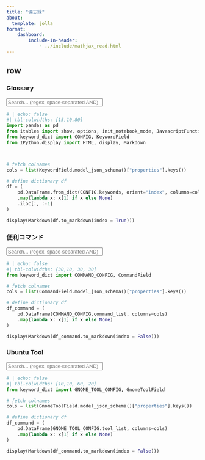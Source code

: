 ```yaml
---
title: "備忘録"
about:
  template: jolla
format: 
    dashboard:
        include-in-header: 
            - ../include/mathjax_read.html
---
```




## row {.tabset}

### Glossary

:::: {.no-border-top-table #DictTable}

<input type="text" id="searchInput" placeholder="Search... (regex, space-separated AND)" style="width: 50%;">


```python
# | echo: false
#| tbl-colwidths: [15,10,80]
import pandas as pd
from itables import show, options, init_notebook_mode, JavascriptFunction
from keyword_dict import CONFIG, KeywordField
from IPython.display import HTML, display, Markdown



# fetch colnames
cols = list(KeywordField.model_json_schema()["properties"].keys())

# define dictionary df
df = (
    pd.DataFrame.from_dict(CONFIG.keywords, orient="index", columns=cols)
    .map(lambda x: x[1] if x else None)
    .iloc[:, :-1]
)

display(Markdown(df.to_markdown(index = True)))
```

<script>
// Debounce function to limit how often search is performed
function debounce(func, wait) {
  let timeout;
  return function(...args) {
    clearTimeout(timeout);
    timeout = setTimeout(() => func.apply(this, args), wait);
  };
}

document.getElementById('searchInput').addEventListener('keyup', debounce(function() {
  let filter = this.value.trim();
  let regexes = [];

  // Split search terms by space and create regex for each
  if (filter) {
    const terms = filter.split(/\s+/);
    regexes = terms.map(term => {
      try {
        return new RegExp(term, 'i');
      } catch (e) {
        console.warn(`Invalid regex: ${term}`);
        return null;
      }
    }).filter(regex => regex !== null);
  }

  const rows = document.querySelectorAll('#DictTable tbody tr');
  rows.forEach(row => {
    const rowText = row.textContent;
    const matchesAll = regexes.length === 0 || regexes.every(regex => regex.test(rowText));
    row.style.display = matchesAll ? '' : 'none';
  });
}, 300)); // Wait 300ms after last keypress before searching
</script>

::::

### 便利コマンド

:::: {.no-border-top-table #CommandTable}

<input type="text" id="searchInputCommand" placeholder="Search... (regex, space-separated AND)" style="width: 50%;">

```python
# | echo: false
#| tbl-colwidths: [30,10, 30, 30]
from keyword_dict import COMMAND_CONFIG, CommandField

# fetch colnames
cols = list(CommandField.model_json_schema()["properties"].keys())

# define dictionary df
df_command = (
    pd.DataFrame(COMMAND_CONFIG.command_list, columns=cols)
    .map(lambda x: x[1] if x else None)
)

display(Markdown(df_command.to_markdown(index = False)))
```

<script>
// Reuse the same debounce function
document.getElementById('searchInputCommand').addEventListener('keyup', debounce(function() {
  let filter = this.value.trim();
  let regexes = [];

  // Split search terms by space and create regex for each
  if (filter) {
    const terms = filter.split(/\s+/);
    regexes = terms.map(term => {
      try {
        return new RegExp(term, 'i');
      } catch (e) {
        console.warn(`Invalid regex: ${term}`);
        return null;
      }
    }).filter(regex => regex !== null);
  }

  const rows = document.querySelectorAll('#CommandTable tbody tr');
  rows.forEach(row => {
    const rowText = row.textContent;
    const matchesAll = regexes.length === 0 || regexes.every(regex => regex.test(rowText));
    row.style.display = matchesAll ? '' : 'none';
  });
}, 300)); // Wait 300ms after last keypress before searching
</script>

::::

### Ubuntu Tool

:::: {.no-border-top-table #CommandTable}

<input type="text" id="searchInputGnomeTool" placeholder="Search... (regex, space-separated AND)" style="width: 50%;">

```python
# | echo: false
#| tbl-colwidths: [10,10, 60, 20]
from keyword_dict import GNOME_TOOL_CONFIG, GnomeToolField

# fetch colnames
cols = list(GnomeToolField.model_json_schema()["properties"].keys())

# define dictionary df
df_command = (
    pd.DataFrame(GNOME_TOOL_CONFIG.tool_list, columns=cols)
    .map(lambda x: x[1] if x else None)
)

display(Markdown(df_command.to_markdown(index = False)))
```

<script>
// Reuse the same debounce function
document.getElementById('searchInputGnomeTool').addEventListener('keyup', debounce(function() {
  let filter = this.value.trim();
  let regexes = [];

  // Split search terms by space and create regex for each
  if (filter) {
    const terms = filter.split(/\s+/);
    regexes = terms.map(term => {
      try {
        return new RegExp(term, 'i');
      } catch (e) {
        console.warn(`Invalid regex: ${term}`);
        return null;
      }
    }).filter(regex => regex !== null);
  }

  const rows = document.querySelectorAll('#CommandTable tbody tr');
  rows.forEach(row => {
    const rowText = row.textContent;
    const matchesAll = regexes.length === 0 || regexes.every(regex => regex.test(rowText));
    row.style.display = matchesAll ? '' : 'none';
  });
}, 300)); // Wait 300ms after last keypress before searching
</script>

::::
